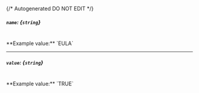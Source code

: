 {/* Autogenerated DO NOT EDIT  */}
##### `name`: *{`string`}*
<br/>
**Example value:** `EULA`

---
##### `value`: *{`string`}*
<br/>
**Example value:** `TRUE`

